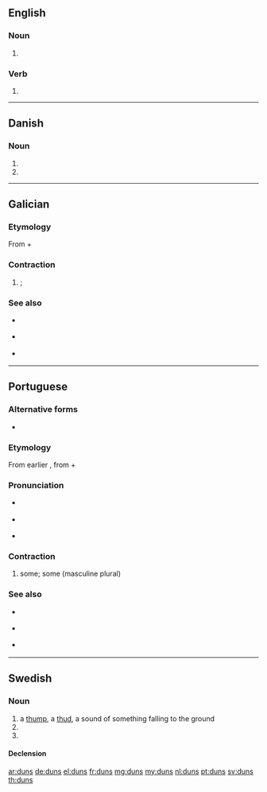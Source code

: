 {{also|Duns|Düns}}
==English==

===Noun===
{{head|en|noun plural form}}

# {{plural of|dun|lang=en}}

===Verb===
{{head|en|verb form}}

# {{en-third-person singular of|dun}}

----

==Danish==

===Noun===
{{head|da|noun form|g=n}}

# {{genitive singular indefinite of|dun|lang=da}}
# {{genitive plural indefinite of|dun|lang=da}}

----

==Galician==

===Etymology===
From {{m|gl|de||of}} + {{m|gl|uns||masculine plural indefinite article}}

===Contraction===
{{head|gl|contraction|g=m}}

# {{contraction of|[[de]] [[uns]]|lang=gl}} {{l|en|from|From}} {{l|en|some}}; {{l|en|of|of}} {{l|en|some}}

===See also===
* {{l|gl|dun}} {{qualifier|singular form}}
* {{l|gl|dunhas}} {{qualifier|feminine form}}
* {{l|gl|dunha}} {{qualifier|singular feminine form}}

----

==Portuguese==

===Alternative forms===
* {{l|pt|d'uns}} {{qualifier|dated}}

===Etymology===
From earlier {{m|pt|d'uns}}, from {{m|pt|de||of}} + {{m|pt|um||masculine singular indefinite article}}

===Pronunciation===
* {{a|PT}} {{IPA|/'dˈũʃ/|lang=pt}}
* {{a|Brazil}} {{IPA|/'dˈũs/|lang=pt}}
* {{hyphenation|duns|lang=pt}}

===Contraction===
{{head|pt|contraction|g=m}}

# {{contraction of|[[de]] [[uns]]||pertaining or relating to some|lang=pt}} {{l|en|some}}{{l|en|of}} some; {{l|en|from}} some (masculine plural)

===See also===
* {{l|pt|dum}} {{qualifier|singular form}}
* {{l|pt|dumas}} {{qualifier|feminine form}}
* {{l|pt|duma}} {{qualifier|singular feminine form}}

----

==Swedish==

===Noun===
{{sv-noun|c}}

# a [[thump]], a [[thud]], a sound of something falling to the ground
# {{sv-noun-form-indef-gen|dun}}
# {{sv-noun-form-indef-gen-pl|dun}}

====Declension====
{{sv-infl-noun-c-ar|genitive=}}

[[ar:duns]]
[[de:duns]]
[[el:duns]]
[[fr:duns]]
[[mg:duns]]
[[my:duns]]
[[nl:duns]]
[[pt:duns]]
[[sv:duns]]
[[th:duns]]